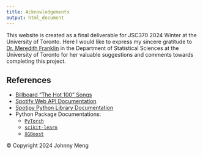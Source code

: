 ```yaml
---
title: Acknowledgements
output: html_document
---
```


This website is created as a final deliverable for JSC370 2024 Winter at the University of Toronto. Here I would like to express my sincere gratitude to [Dr. Meredith Franklin](https://meredithfranklin.github.io/) in the Department of Statistical Sciences at the University of Toronto for her valuable suggestions and comments towards completing this project.

## References

- [Billboard "The Hot 100" Songs](https://www.kaggle.com/datasets/dhruvildave/billboard-the-hot-100-songs)
- [Spotify Web API Documentation](https://developer.spotify.com/documentation/web-api)
- [Spotipy Python Library Documentation](https://spotipy.readthedocs.io/en/2.22.1/)
- Python Package Documentations:
  - [`PyTorch`](https://pytorch.org/docs/stable/torch.html)
  - [`scikit-learn`](https://scikit-learn.org/stable/index.html)
  - [`XGBoost`](https://xgboost.readthedocs.io/en/stable/python/python_intro.html)

© Copyright 2024 Johnny Meng